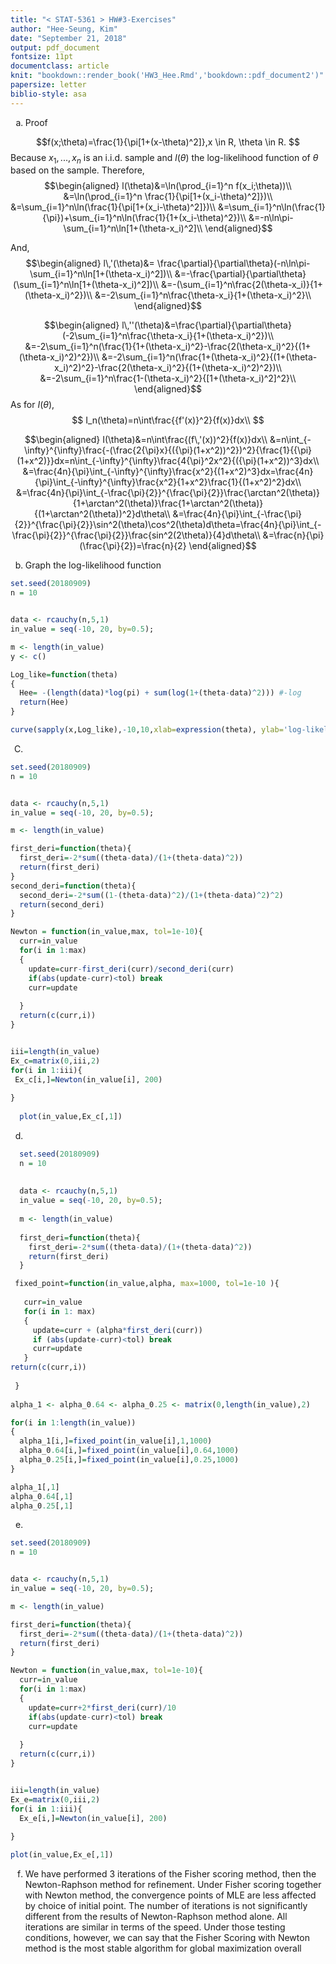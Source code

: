 ---
title: "< STAT-5361 > HW#3-Exercises"
author: "Hee-Seung, Kim"
date: "September 21, 2018"
output: pdf_document
fontsize: 11pt
documentclass: article
knit: "bookdown::render_book('HW3_Hee.Rmd','bookdown::pdf_document2')"
papersize: letter
biblio-style: asa 
---
 
 

(a) Proof

$$f(x;\theta)=\frac{1}{\pi[1+(x-\theta)^2]},x \in R, \theta \in R. $$
Because $x_1,...,x_n$ is an i.i.d. sample and $l(\theta)$ the log-likelihood function of $\theta$ based on the sample.
Therefore,
$$\begin{aligned}
l(\theta)&=\ln(\prod_{i=1}^n f(x_i;\theta))\\
&=\ln(\prod_{i=1}^n \frac{1}{\pi[1+(x_i-\theta)^2]})\\
&=\sum_{i=1}^n\ln(\frac{1}{\pi[1+(x_i-\theta)^2]})\\
&=\sum_{i=1}^n\ln(\frac{1}{\pi})+\sum_{i=1}^n\ln(\frac{1}{1+(x_i-\theta)^2})\\
&=-n\ln\pi-\sum_{i=1}^n\ln[1+(\theta-x_i)^2]\\
\end{aligned}$$

And,
$$\begin{aligned}
l\,'(\theta)&= \frac{\partial}{\partial\theta}(-n\ln\pi-\sum_{i=1}^n\ln[1+(\theta-x_i)^2])\\
&=-\frac{\partial}{\partial\theta}(\sum_{i=1}^n\ln[1+(\theta-x_i)^2])\\
&=-(\sum_{i=1}^n\frac{2(\theta-x_i)}{1+(\theta-x_i)^2})\\
&=-2\sum_{i=1}^n\frac{\theta-x_i}{1+(\theta-x_i)^2}\\
\end{aligned}$$

$$\begin{aligned}
l\,''(\theta)&=\frac{\partial}{\partial\theta}(-2\sum_{i=1}^n\frac{\theta-x_i}{1+(\theta-x_i)^2})\\
&=-2\sum_{i=1}^n(\frac{1}{1+(\theta-x_i)^2}-\frac{2(\theta-x_i)^2}{(1+(\theta-x_i)^2)^2})\\
&=-2\sum_{i=1}^n(\frac{1+(\theta-x_i)^2}{(1+(\theta-x_i)^2)^2}-\frac{2(\theta-x_i)^2}{(1+(\theta-x_i)^2)^2})\\
&=-2\sum_{i=1}^n\frac{1-(\theta-x_i)^2}{[1+(\theta-x_i)^2]^2}\\
\end{aligned}$$
As for $I(\theta)$, 
$$
I_n(\theta)=n\int\frac{{f'(x)}^2}{f(x)}dx\\
$$


$$\begin{aligned}
I(\theta)&=n\int\frac{(f\,'(x))^2}{f(x)}dx\\
&=n\int_{-\infty}^{\infty}\frac{-(\frac{2{\pi}x}{({\pi}(1+x^2))^2})^2}{\frac{1}{{\pi}(1+x^2)}}dx=n\int_{-\infty}^{\infty}\frac{4{\pi}^2x^2}{({\pi}(1+x^2))^3}dx\\
&=\frac{4n}{\pi}\int_{-\infty}^{\infty}\frac{x^2}{(1+x^2)^3}dx=\frac{4n}{\pi}\int_{-\infty}^{\infty}\frac{x^2}{1+x^2}\frac{1}{(1+x^2)^2}dx\\
&=\frac{4n}{\pi}\int_{-\frac{\pi}{2}}^{\frac{\pi}{2}}\frac{\arctan^2(\theta)}{1+\arctan^2(\theta)}\frac{1+\arctan^2(\theta)}{(1+\arctan^2(\theta))^2}d\theta\\
&=\frac{4n}{\pi}\int_{-\frac{\pi}{2}}^{\frac{\pi}{2}}\sin^2(\theta)\cos^2(\theta)d\theta=\frac{4n}{\pi}\int_{-\frac{\pi}{2}}^{\frac{\pi}{2}}\frac{sin^2(2\theta)}{4}d\theta\\
&=\frac{n}{\pi}(\frac{\pi}{2})=\frac{n}{2}
\end{aligned}$$ 


\newpage
(b) Graph the log-likelihood function

```{r, echo=TRUE}
set.seed(20180909)
n = 10


data <- rcauchy(n,5,1)
in_value = seq(-10, 20, by=0.5);

m <- length(in_value)
y <- c()

Log_like=function(theta)
{
  Hee= -(length(data)*log(pi) + sum(log(1+(theta-data)^2))) #-log
  return(Hee)
}

curve(sapply(x,Log_like),-10,10,xlab=expression(theta), ylab='log-likelihood')
```

\newpage
(C)
```{r, echo=TRUE}
set.seed(20180909)
n = 10


data <- rcauchy(n,5,1)
in_value = seq(-10, 20, by=0.5);

m <- length(in_value)

first_deri=function(theta){
  first_deri=-2*sum((theta-data)/(1+(theta-data)^2))
  return(first_deri)
}
second_deri=function(theta){
  second_deri=-2*sum((1-(theta-data)^2)/(1+(theta-data)^2)^2)
  return(second_deri)
}

Newton = function(in_value,max, tol=1e-10){
  curr=in_value
  for(i in 1:max)
  {
    update=curr-first_deri(curr)/second_deri(curr)
    if(abs(update-curr)<tol) break
    curr=update
    
  }
  return(c(curr,i))
}


iii=length(in_value)
Ex_c=matrix(0,iii,2)
for(i in 1:iii){
 Ex_c[i,]=Newton(in_value[i], 200) 
  
}
  
  plot(in_value,Ex_c[,1])
```


\newpage
(d)
```{r, echo=TRUE}
  set.seed(20180909)
  n = 10
  
  
  data <- rcauchy(n,5,1)
  in_value = seq(-10, 20, by=0.5);
  
  m <- length(in_value)
  
  first_deri=function(theta){
    first_deri=-2*sum((theta-data)/(1+(theta-data)^2))
    return(first_deri)
  }

 fixed_point=function(in_value,alpha, max=1000, tol=1e-10 ){
   
   curr=in_value
   for(i in 1: max)
   {
     update=curr + (alpha*first_deri(curr))
     if (abs(update-curr)<tol) break
     curr=update
   }
return(c(curr,i))   
  
 }
   
alpha_1 <- alpha_0.64 <- alpha_0.25 <- matrix(0,length(in_value),2)

for(i in 1:length(in_value))
{
  alpha_1[i,]=fixed_point(in_value[i],1,1000)
  alpha_0.64[i,]=fixed_point(in_value[i],0.64,1000)
  alpha_0.25[i,]=fixed_point(in_value[i],0.25,1000)
}

alpha_1[,1]
alpha_0.64[,1]
alpha_0.25[,1]
```

\newpage
(e)
```{r, echo=TRUE}
set.seed(20180909)
n = 10


data <- rcauchy(n,5,1)
in_value = seq(-10, 20, by=0.5);

m <- length(in_value)

first_deri=function(theta){
  first_deri=-2*sum((theta-data)/(1+(theta-data)^2))
  return(first_deri)
}

Newton = function(in_value,max, tol=1e-10){
  curr=in_value
  for(i in 1:max)
  {
    update=curr+2*first_deri(curr)/10
    if(abs(update-curr)<tol) break
    curr=update
    
  }
  return(c(curr,i))
}


iii=length(in_value)
Ex_e=matrix(0,iii,2)
for(i in 1:iii){
  Ex_e[i,]=Newton(in_value[i], 200) 
  
}

plot(in_value,Ex_e[,1])
```


(f)
We have performed 3 iterations of the Fisher scoring method, then the Newton-Raphson method for refinement. Under Fisher scoring together with Newton method, the convergence points of MLE are less affected by choice of initial point. The number of iterations is not significantly different from the results of Newton-Raphson method alone. All iterations are similar in terms of the speed. Under those testing conditions, however, we can say that the Fisher Scoring with Newton method is the most stable algorithm for global maximization overall

